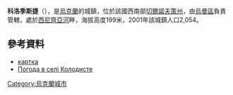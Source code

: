{{coord|48|29|29|N|30|7|10|E|scale:30000_region:UA|display=title}}

'''科洛季斯捷'''（{{lang-uk|Колодисте}}），是[[烏克蘭|烏克蘭]]的城鎮，位於該國西南部[[切爾諾夫策州|切爾諾夫策州]]，由[[烏曼區|烏曼區]]負責管轄，處於[[西尼齊亞河|西尼齊亞河]]畔，海拔高度199米，2001年該城鎮人口2,054。

==參考資料==
* [http://gska2.rada.gov.ua/pls/z7502/A005?rdat1=26.07.2009&rf7571=38382 картка]{{dead link|date=2018年4月 |bot=InternetArchiveBot |fix-attempted=yes }}
* [http://weather.in.ua/ua/cherkasskaja/11089 Погода в селі Колодисте] {{Wayback|url=http://weather.in.ua/ua/cherkasskaja/11089 |date=20111221072507 }}

{{Ukraine-geo-stub}}
[[Category:烏克蘭城市|Category:烏克蘭城市]]